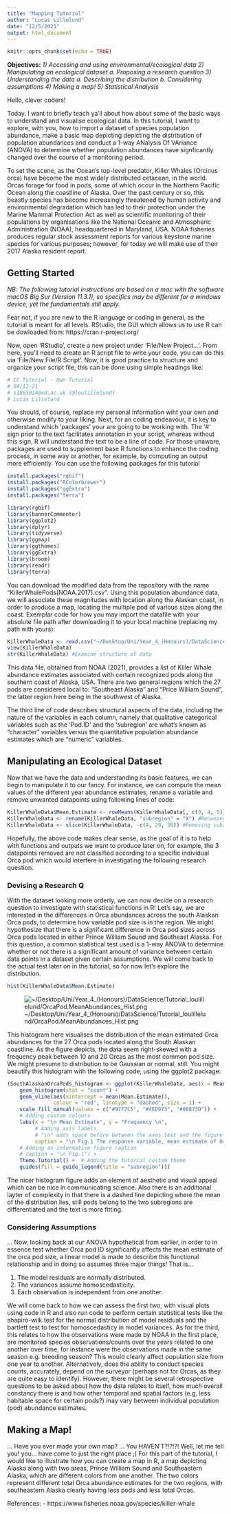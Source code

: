 ```yaml
---
title: "Mapping Tutorial"
author: "Lucas Lillelund"
date: "12/5/2021"
output: html_document
---
```


```r
knitr::opts_chunk$set(echo = TRUE)
```


**Objectives:**
*1) Accessing and using environmental/ecological data*
*2) Manipulating an ecological dataset*
  *a. Proposing a research question*
*3) Understanding the data*
  *a. Describing the distribution*
  *b. Considering assumptions*
*4) Making a map!*
*5) Statistical Analysis*


Hello, clever coders!

Today, I want to briefly teach ya'll about how about some of the basic ways to understand and visualise ecological data. In this tutorial, I want to explore, with you, how to import a dataset of species population abundance, make a basic map depicting depicting the distribution of population abundances and conduct a 1-way ANalysis Of VAriance (ANOVA) to determine whether population abundances have signficantly changed over the course of a monitoring period. 

To set the scene, as the Ocean's top-level predator, Killer Whales (Orcinus orca) have become the most widely distributed cetacean, in the world. Orcas forage for food in pods, some of which occur in the Northern Pacific Ocean along the coastline of Alaska. Over the past century or so, this beastly species has become increasingly threatened by human activity and environmental degradation which has led to their protection under the Marine Mammal Protection Act as well as scientific monitoring of their populations by organisations like the National Oceanic and Atmospheric Administration (NOAA), headquartered in Maryland, USA. NOAA fisheries produces regular stock assessment reports for various keystone marine species for various purposes; however, for today we will make use of their 2017 Alaska resident report.


## Getting Started

*NB: The following tutorial instructions are based on a mac with the software macOS Big Sur (Version 11.3.1), so specifics may be different for a windows device, yet the fundamentals still apply.*

Fear not, if you are new to the R language or coding in general, as the tutorial is meant for all levels. RStudio, the GUI which allows us to use R can be dowloaded from: https://cran.r-project.org/

Now, open 'RStudio', create a new project under 'File/New Project...'. From here, you'll need to create an R script file to write your code, you can do this via 'File/New File/R Script'. Now, it is good practice to structure and organize your script file, this can be done using simple headings like:

```r
# CC Tutorial - Own Tutorial
# 04/12-21
# s1865014@ed.ac.uk (@loulillelund)
# Lucas Lillelund
```

You should, of course, replace my personal information wiht your own and otherwise modify to your liking. Next, for an coding endeavour, it is key to understand which 'packages' your are going to be working with. The '#' sign prior to the text facilitates annotation in your script, whereas without this sign, R will understand the text to be a line of code. For those unaware, packages are used to supplement base R functions to enhance the coding process, in some way or another, for example, by computing an output more efficiently. You can use the following packages for this tutorial

```r
install.packages("rgbif")
install.packages("RColorbrewer")
install.packages("ggExtra")
install.packages("terra")

library(rgbif)
library(bannerCommenter)
library(ggplot2)
library(dplyr)
library(tidyverse)
library(ggmap)
library(ggthemes)
library(ggExtra)
library(broom)
library(readr)
library(terra)
```



You can download the modified data from the repository with the name "KillerWhalePods(NOAA.2017).csv". Using this population abundance data, we will associate these magnitudes with location along the Alaskan coast, in order to produce a map, locating the multiple pod of various sizes along the coast. Exemplar code for how you may import the datafile with your absolute file path after downloading it to your local machine (replacing my path with yours):

```r
KillerWhaleData <- read.csv("~/Desktop/Uni/Year_4_(Honours)/DataScience/Tutorial_loulillelund/KillerWhalePods(NOAA.2017).csv", sep = ";") #Import datafile
view(KillerWhaleData)
str(KillerWhaleData) #Examine structure of data
```

This data file, obtained from NOAA (2021), provides a list of Killer Whale abundance estimates associated with certain recognized pods along the southern coast of Alaska, USA. There are two general regions which the 27 pods are considered local to: "Southeast Alaska" and "Price William Sound", the latter region here being in the southwest of Alaska. 

The third line of code describes structural aspects of the data, including the nature of the variables in each column, namely that qualitative categorical variables such as the 'Pod.ID' and the 'subregion' are what's known as "character" variables versus the quantitative population abundance estimates which are "numeric" variables.


## Manipulating an Ecological Dataset 

Now that we have the data and understanding its basic features, we can begin to manipulate it to our fancy. For instance, we can compute the mean values of the different year abundance estimates, rename a variable and remove unwanted datapoints using following lines of code:

```r
KillerWhaleData$Mean.Estimate <- rowMeans(KillerWhaleData[, c(3, 4, 5)]) #Generating mean values
KillerWhaleData <- rename(KillerWhaleData, "subregion" = "X") #Renaming variable/column
KillerWhaleData <- slice(KillerWhaleData, -c(4, 29, 30)) #Removing subregion sums and 'Unassigned to pods' Pod ID
```
Hopefully, the above code makes clear sense, as the goal of it is to help with functions and outputs we want to produce later on, for example, the 3 datapoints removed are not classified according to a specific individual Orca pod which would interfere in investigating the following research question.

### Devising a Research Q

With the dataset looking more orderly, we can now decide on a research question to investigate with statistical functions in R! Let's say, we are interested in the differences in Orca abundances across the south Alaskan Orca pods, to determine how variable pod size is in the region. We might hypothesize that there is a significant difference in Orca pod sizes across Orca pods located in either Prince William Sound and Southeast Alaska. For this question, a common statistical test used is a 1-way ANOVA to determine whether or not there is a significant amount of variance between certain data points in a dataset given certain assumptions. We will come back to the actual test later on in the tutorial, so for now let's explore the distribution.

```r
hist(KillerWhaleData$Mean.Estimate)
```

![~/Desktop/Uni/Year_4_(Honours)/DataScience/Tutorial_loulillelund/OrcaPod.MeanAbundances_Hist.png]("OrcaPod.MeanAbundances_Hist.png")

This histogram here visualises the distribution of the mean estimated Orca abundances for the 27 Orca pods located along the South Alaskan coastline. As the figure depicts, the data seem right-skewed with a frequency peak between 10 and 20 Orcas as the most common pod size. We might presume to distribution to be Gaussian or normal, still. You might beautify this histogram with the following code, using the ggplot2 package:

```r
(SouthAlaskanOrcaPods_histogram <- ggplot(KillerWhaleData, aes(x = Mean.Estimate, fill = subregion)) +  
    geom_histogram(stat = "count") +
    geom_vline(aes(xintercept = mean(Mean.Estimate)),            
               colour = "red", linetype = "dashed", size = 1) +
    scale_fill_manual(values = c("#97F7C5", "#4ED973", "#08873D")) +          
    # Adding custom colours    
    labs(x = "\n Mean Estimate", y = "Frequency \n",                   
         # Adding axis labels.
         # "\n" adds space before between the axes text and the figure 
         caption = "\n Fig.1 The response variable, mean estimate of Orca pod abundance reveals a right-skewed normal distribution with a mean at around 18 Orcas (n=27).") +   
    # Adding an informative figure caption
    # caption = "\n Fig.1") +  
    Theme.Tutorial() +  # Adding the tutorial custom theme 
    guides(fill = guide_legend(title = "subregion")))
```


The nicer histogram figure adds an element of aesthetic and visual appeal which can be nice in communicating science. Also there is an additional layter of complexity in that there is a dashed line depicting where the mean of the distribution lies, still pods belong to the two subregions are differentiated and the text is more fitting. 

### Considering Assumptions

... Now, looking back at our ANOVA hypothetical from earlier, in order to in essence test whether Orca pod ID significantly affects the mean estimate of the orca pod size, a linear model is made to describe this functional relationship and in doing so assumes three major things! That is...

1) The model residuals are normally distributed.
2) The variances assume homoscedasticity. 
3) Each observation is independent from one another.

We will come back to how we can assess the first two, with visual plots using code in R and also run code to perform certain statistical tests like the shapiro-wilk test for the normal distribution of model residuals and the bartlett test to test for homoscedasticy in model variances. As for the third, this relates to how the observations were made by NOAA in the first place, are monitored species observations/counts over the years related to one another over time, for instance were the observations made in the same season e.g. breeding season? This would clearly affect population size from one year to another. Alternatively, does the ability to conduct species counts, accurately, depend on the surveyor (perhaps not for Orcas, as they are quite easy to identify). However, there might be several retrospective questions to be asked about how the data relates to itself, how much overall constancy there is and how other temporal and spatial factors (e.g. less habitable space for certain pods?) may vary between individual population (pod) abundance estimates. 

## Making a Map!

... Have you ever made your own map? ... You HAVEN'T?!?!?! Well, let me tell you! you... have come to just the right place ;) For this part of the tutorial, I would like to illustrate how you can create a map in R, a map depicting Alaska along with two areas, Prince William Sound and Southeastern Alaska, which are different colors from one another. The two colors represent different total Orca abundance estimates for the two regions, with southeastern Alaska clearly having less pods and less total Orcas.





References:
- https://www.fisheries.noaa.gov/species/killer-whale

